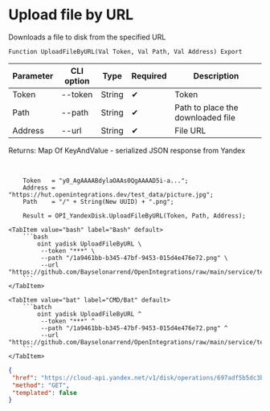 ﻿---
sidebar_position: 11
description: Upload file by URL and other functions to work with Yandex Disk in the Open Integration Package, a free open-source integration library for 1C:Enterprise 8, OneScript and CLI
keywords: [1C, 1С, 1С:Enterprise, 1С:Enterprise 8.3, API, Integration, Services, Exchange, OneScript, CLI, Yandex Disk]
---


# Upload file by URL
 Downloads a file to disk from the specified URL



`Function UploadFileByURL(Val Token, Val Path, Val Address) Export`

  | Parameter | CLI option | Type | Required | Description |
  |-|-|-|-|-|
  | Token | --token | String | &#x2714; | Token |
  | Path | --path | String | &#x2714; | Path to place the downloaded file |
  | Address | --url | String | &#x2714; | File URL |

  
  Returns:  Map Of KeyAndValue - serialized JSON response from Yandex

<br/>




```bsl title="1C:Enterprise/OneScript code example"
    Token   = "y0_AgAAAABdylaOAAs0QgAAAAD5i-a...";
    Address = "https://hut.openintegrations.dev/test_data/picture.jpg";
    Path    = "/" + String(New UUID) + ".png";

    Result = OPI_YandexDisk.UploadFileByURL(Token, Path, Address);
```
 

 <Tabs>
  
    <TabItem value="bash" label="Bash" default>
        ```bash
            oint yadisk UploadFileByURL \
             --token "***" \
             --path "/1a9461bb-b345-47bf-9453-015d4e476e72.png" \
             --url "https://github.com/Bayselonarrend/OpenIntegrations/raw/main/service/test_data/picture.jpg"
        ```
    </TabItem>
  
    <TabItem value="bat" label="CMD/Bat" default>
        ```batch
            oint yadisk UploadFileByURL ^
             --token "***" ^
             --path "/1a9461bb-b345-47bf-9453-015d4e476e72.png" ^
             --url "https://github.com/Bayselonarrend/OpenIntegrations/raw/main/service/test_data/picture.jpg"
        ```
    </TabItem>
</Tabs>


```json title="Result"
{
 "href": "https://cloud-api.yandex.net/v1/disk/operations/697adf5b5dc3bca81887972604246238630a88ddda323bb45dfa3d6182f88cfc",
 "method": "GET",
 "templated": false
}
```
